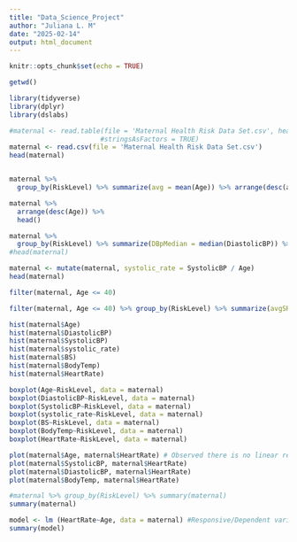 ```yaml
---
title: "Data_Science_Project"
author: "Juliana L. M"
date: "2025-02-14"
output: html_document
---
```


```r
knitr::opts_chunk$set(echo = TRUE)
```

```r
getwd()
```
```r
library(tidyverse)
library(dplyr)
library(dslabs)
```

```r
#maternal <- read.table(file = 'Maternal Health Risk Data Set.csv', header = TRUE, sep = "\t",
                       #stringsAsFactors = TRUE)
maternal <- read.csv(file = 'Maternal Health Risk Data Set.csv')
head(maternal)
```
```r

```

```r
maternal %>% 
  group_by(RiskLevel) %>% summarize(avg = mean(Age)) %>% arrange(desc(avg))
```

```r
maternal %>% 
  arrange(desc(Age)) %>% 
  head()
```
```r
maternal %>% 
  group_by(RiskLevel) %>% summarize(DBpMedian = median(DiastolicBP)) %>% arrange(DBpMedian)
#head(maternal)
```
```r
maternal <- mutate(maternal, systolic_rate = SystolicBP / Age)
head(maternal)
```
```r
filter(maternal, Age <= 40) 
```
```r
filter(maternal, Age <= 40) %>% group_by(RiskLevel) %>% summarize(avgSR = mean(systolic_rate))
```
```r
hist(maternal$Age)
hist(maternal$DiastolicBP)
hist(maternal$SystolicBP)
hist(maternal$systolic_rate)
hist(maternal$BS)
hist(maternal$BodyTemp)
hist(maternal$HeartRate)
```
```r
boxplot(Age~RiskLevel, data = maternal)
boxplot(DiastolicBP~RiskLevel, data = maternal)
boxplot(SystolicBP~RiskLevel, data = maternal)
boxplot(systolic_rate~RiskLevel, data = maternal)
boxplot(BS~RiskLevel, data = maternal)
boxplot(BodyTemp~RiskLevel, data = maternal)
boxplot(HeartRate~RiskLevel, data = maternal)
```
```r
plot(maternal$Age, maternal$HeartRate) # Observed there is no linear relationship between Age and HeartRate
plot(maternal$SystolicBP, maternal$HeartRate)
plot(maternal$DiastolicBP, maternal$HeartRate)
plot(maternal$BodyTemp, maternal$HeartRate)
```

```r
#maternal %>% group_by(RiskLevel) %>% summary(maternal)
summary(maternal)
```
```r
model <- lm (HeartRate~Age, data = maternal) #Responsive/Dependent variable vs Explanatory/Independent variable
summary(model)
```
```r

```



